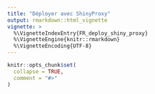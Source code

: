 ```yaml
---
title: "Déployer avec ShinyProxy"
output: rmarkdown::html_vignette
vignette: >
  %\VignetteIndexEntry{FR_deploy_shiny_proxy}
  %\VignetteEngine{knitr::rmarkdown}
  %\VignetteEncoding{UTF-8}
---
```


```r
knitr::opts_chunk$set(
  collapse = TRUE,
  comment = "#>"
)
```